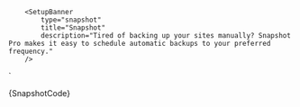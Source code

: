 


        <SetupBanner
            type="snapshot"
            title="Snapshot"
            description="Tired of backing up your sites manually? Snapshot Pro makes it easy to schedule automatic backups to your preferred frequency."
        />
`

<Section contained={true} border={true} style={{ paddingRight: 0, paddingLeft: 0 }}>
  <Preview wrapper={true}>
    <SetupBanner type="snapshot" title="Snapshot" description="Tired of backing up your sites manually? Snapshot Pro makes it easy to schedule automatic backups to your preferred frequency." />
  </Preview>

  <Snippet language="js">
    {SnapshotCode}
  </Snippet>
</Section>
